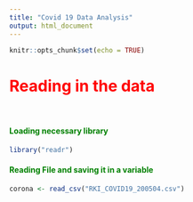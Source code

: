 ```yaml
---
title: "Covid 19 Data Analysis"
output: html_document
---
```


```r
knitr::opts_chunk$set(echo = TRUE)
```

# <span style="color:red"> Reading in the data  </span>


</br>

#### <span style="color:green"> Loading necessary library </span>

```r
library("readr")
```

#### <span style="color:green"> Reading File and saving it in a variable</span>

```r
corona <- read_csv("RKI_COVID19_200504.csv")
```